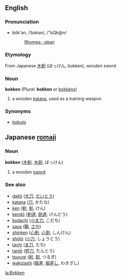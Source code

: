 ==English==
===Pronunciation===
*bŏk'ən, /ˈbɒkən/, /"bQk@n/
*:[[Rhymes:English:-ɒkən|Rhymes: -ɒkən]]

===Etymology===
From Japanese [[木剣]] (ぼっけん, bokken), ''wooden sword''.
===Noun===
'''bokken''' (Plural: '''bokken''' or [[bokkens]])

#a wooden [[katana]], used as a training weapon
===Synonyms===
*[[bokuto]]

==Japanese [[romaji]]==
===Noun===
'''bokken''' ([[木剣]], [[木劍]], ぼっけん)

#a wooden [[sword]]

===See also===
*[[daitō]] ([[大刀]], [[だいとう]])
*[[katana]] ([[刀]], かたな)
*[[ken]] ([[剣]], [[劍]], けん)
*[[kendō]] ([[剣道]], [[劍道]], けんどう)
*[[kodachi]] ([[小太刀]], こだち)
*[[saya]] ([[鞘]], [[さや]])
*[[shinken]] ([[心剣]], [[心劍]], しんけん)
*[[shōtō]] ([[小刀]], しょうとう)
*[[tachi]] ([[太刀]], たち)
*[[tantō]] ([[短刀]], たんとう)
*[[tsurugi]] ([[剣]], [[劍]], つるぎ)
*[[wakizashi]] ([[脇差]], [[脇差し]], わきざし)

[[la:Bokken]]